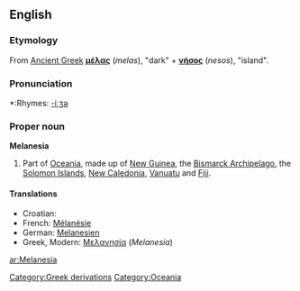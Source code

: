 ==English==

===Etymology===
From [[Ancient Greek]] '''[[μέλας]]''' (''melas''), "dark" + '''[[νήσος]]''' (''nesos''), "island".

===Pronunciation===
*:Rhymes: [[Rhymes:English:-iːʒə|-iːʒə]]

===Proper noun===
'''Melanesia'''

# Part of [[Oceania]], made up of [[New Guinea]], the [[Bismarck Archipelago]], the [[Solomon Islands]], [[New Caledonia]], [[Vanuatu]] and [[Fiji]].

====Translations====
*Croatian: {{t-|hr|Melanezija|f}}
*French: [[Mélanésie]] {{f}}
*German: [[Melanesien]]
*Greek, Modern: [[Μελανησία]] (''Melanesia'') {{f}}

[[Category:Greek derivations]]
[[Category:Oceania]]

[[ar:Melanesia]]